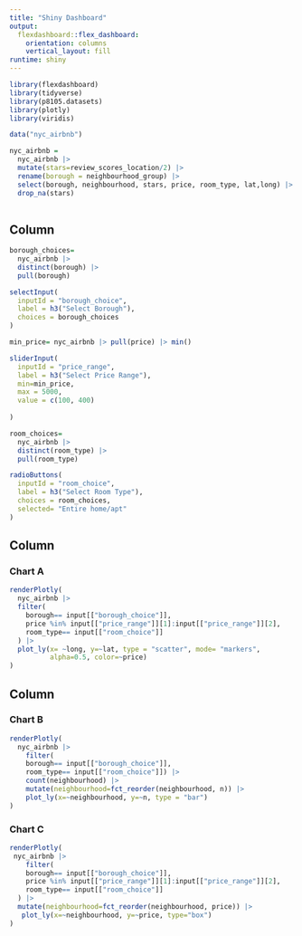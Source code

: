 ```yaml
---
title: "Shiny Dashboard"
output: 
  flexdashboard::flex_dashboard:
    orientation: columns
    vertical_layout: fill
runtime: shiny
---
```


```r
library(flexdashboard)
library(tidyverse)
library(p8105.datasets)
library(plotly)
library(viridis)
```

```r
data("nyc_airbnb")

nyc_airbnb =
  nyc_airbnb |> 
  mutate(stars=review_scores_location/2) |> 
  rename(borough = neighbourhood_group) |> 
  select(borough, neighbourhood, stars, price, room_type, lat,long) |> 
  drop_na(stars)
  
```

Column {.sidebar}
-----------------------------------------------------------------------

```r
borough_choices= 
  nyc_airbnb |> 
  distinct(borough) |> 
  pull(borough)

selectInput(
  inputId = "borough_choice",
  label = h3("Select Borough"),
  choices = borough_choices
)
```

```r

min_price= nyc_airbnb |> pull(price) |> min()

sliderInput(
  inputId = "price_range",
  label = h3("Select Price Range"),
  min=min_price,
  max = 5000,
  value = c(100, 400)
  
)
```

```r
room_choices= 
  nyc_airbnb |> 
  distinct(room_type) |> 
  pull(room_type)

radioButtons(
  inputId = "room_choice",
  label = h3("Select Room Type"),
  choices = room_choices,
  selected= "Entire home/apt"
)
```



Column {data-width=650}
-----------------------------------------------------------------------

### Chart A

```r
renderPlotly(
  nyc_airbnb |> 
  filter(
    borough== input[["borough_choice"]],
    price %in% input[["price_range"]][1]:input[["price_range"]][2],
    room_type== input[["room_choice"]]
  ) |> 
  plot_ly(x= ~long, y=~lat, type = "scatter", mode= "markers",
          alpha=0.5, color=~price)
)

```

Column {data-width=350}
-----------------------------------------------------------------------

### Chart B

```r
renderPlotly(
  nyc_airbnb |> 
    filter(
    borough== input[["borough_choice"]],
    room_type== input[["room_choice"]]) |> 
    count(neighbourhood) |> 
    mutate(neighbourhood=fct_reorder(neighbourhood, n)) |> 
    plot_ly(x=~neighbourhood, y=~n, type = "bar")
)
```

### Chart C

```r
renderPlotly(
 nyc_airbnb |> 
    filter(
    borough== input[["borough_choice"]],
    price %in% input[["price_range"]][1]:input[["price_range"]][2],
    room_type== input[["room_choice"]]
  ) |> 
  mutate(neighbourhood=fct_reorder(neighbourhood, price)) |> 
   plot_ly(x=~neighbourhood, y=~price, type="box")
)
```
